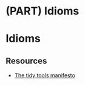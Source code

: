 # (PART) Idioms {-} 


# Idioms

## Resources

* [The tidy tools manifesto](https://cran.r-project.org/web/packages/tidyverse/vignettes/manifesto.html)